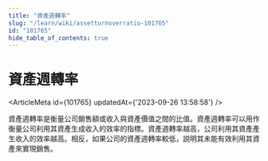 ```yaml
---
title: "資產週轉率"
slug: "/learn/wiki/assetturnoverratio-101765"
id: "101765"
hide_table_of_contents: true
---
```



# 資產週轉率

<ArticleMeta id={101765} updatedAt={'2023-09-26 13:58:58'} />
<div className='border-solid border-b border-t-0 my-4 border-[var(--ifm-color-gray-300)]' />

資產週轉率是衡量公司銷售額或收入與資產價值之間的比值。資產週轉率可以用作衡量公司利用其資產生成收入的效率的指標。資產週轉率越高，公司利用其資產產生收入的效率越高。相反，如果公司的資產週轉率較低，説明其未能有效利用其資產來實現銷售。
